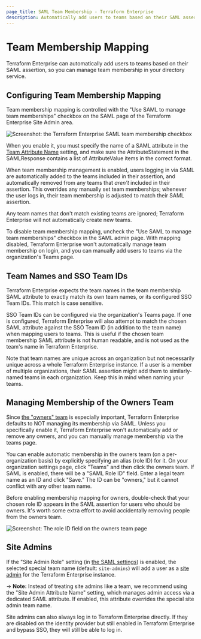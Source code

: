 ```yaml
---
page_title: SAML Team Membership - Terraform Enterprise
description: Automatically add users to teams based on their SAML assertion.
---
```


# Team Membership Mapping

Terraform Enterprise can automatically add users to teams based on their SAML assertion, so you can manage team membership in your directory service.

## Configuring Team Membership Mapping

Team membership mapping is controlled with the "Use SAML to manage team memberships" checkbox on the SAML page of the Terraform Enterprise Site Admin area.

![Screenshot: the Terraform Enterprise SAML team membership checkbox](/img/docs/saml-team-membership.png)

When you enable it, you must specify the name of a SAML attribute in the [Team Attribute Name](/enterprise/user-management/saml/configuration#attributes) setting, and make sure the AttributeStatement in the SAMLResponse contains a list of AttributeValue items in the correct format.

When team membership management is enabled, users logging in via SAML are automatically added to the teams included in their assertion, and automatically removed from any teams that _aren't_ included in their assertion. This overrides any manually set team memberships; whenever the user logs in, their team membership is adjusted to match their SAML assertion.

Any team names that don't match existing teams are ignored; Terraform Enterprise will not automatically create new teams.

To disable team membership mapping, uncheck the "Use SAML to manage team memberships" checkbox in the SAML admin page. With mapping disabled, Terraform Enterprise won't automatically manage team membership on login, and you can manually add users to teams via the organization's Teams page.

## Team Names and SSO Team IDs

Terraform Enterprise expects the team names in the team membership SAML attribute to exactly match its own team names, or its configured SSO Team IDs. This match is case sensitive.

SSO Team IDs can be configured via the organization's Teams page. If one is configured, Terraform Enterprise will also attempt to match the chosen SAML attribute against the SSO Team ID (in addition to the team name) when mapping users to teams. This is useful if the chosen team membership SAML attribute is not human readable, and is not used as the team's name in Terraform Enterprise.

Note that team names are unique across an organization but not necessarily unique across a whole Terraform Enterprise instance. If a user is a member of multiple organizations, their SAML assertion might add them to similarly-named teams in each organization. Keep this in mind when naming your teams.

## Managing Membership of the Owners Team

Since [the "owners" team](/enterprise/users-teams-organizations/teams#the-owners-team) is especially important, Terraform Enterprise defaults to NOT managing its membership via SAML. Unless you specifically enable it, Terraform Enterprise won't automatically add or remove any owners, and you can manually manage membership via the teams page.

You can enable automatic membership in the owners team (on a per-organization basis) by explicitly specifying an alias (role ID) for it. On your organization settings page, click "Teams" and then click the owners team. If SAML is enabled, there will be a "SAML Role ID" field. Enter a legal team name as an ID and click "Save." The ID can be "owners," but it cannot conflict with any other team name.

Before enabling membership mapping for owners, double-check that your chosen role ID appears in the SAML assertion for users who should be owners. It's worth some extra effort to avoid accidentally removing people from the owners team.

![Screenshot: The role ID field on the owners team page](/img/docs/saml-owners.png)

## Site Admins

If the "Site Admin Role" setting (in [the SAML settings](/enterprise/user-management/saml/configuration)) is enabled, the selected special team name (default: `site-admins`) will add a user as a [site admin](/enterprise/admin) for the Terraform Enterprise instance.

-> **Note:** Instead of treating site admins like a team, we recommend using the "Site Admin Attribute Name" setting, which manages admin access via a dedicated SAML attribute. If enabled, this attribute overrides the special site admin team name.

Site admins can also always log in to Terraform Enterprise directly. If they are disabled on the identity provider but still enabled in Terraform Enterprise and bypass SSO, they will still be able to log in.
